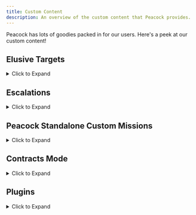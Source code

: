 ```yaml
---
title: Custom Content
description: An overview of the custom content that Peacock provides.
---
```


Peacock has lots of goodies packed in for our users. Here's a peek at our custom content!

## Elusive Targets

<details>

<summary>Click to Expand</summary>

Within Peacock, you can replay Elusive Targets without any time limit on restarts (unlike Elusive Target Arcade), and without a time limit.
* **How to Play**:
    * After starting up Hitman 3 in Peacock, go to `Career` -> `Elusive Targets` in-game.

</details>

## Escalations

<details>
<summary>Click to Expand</summary>

* **Custom Peacock Escalations**
  * Peacock supports custom (Peacock original) escalations. These escalations are available in-game by default. You can see some custom escalations listed in the [Roadmaps](https://thepeacockproject.org/wiki/roadmaps) as well.

* **Official Server Escalations**
    * Peacock also supports some official server escalations, although not all are ported. These escalations are available in-game by default.
* **Legacy Escalations**
    * Peacock supports Hitman 2016 escalations that have not been ported to Hitman 2 or 3 (legacy escalations).
    * To install legacy escalations, search `legacy in: plugin-releases` in the Peacock Discord. Download `LegacyEscalationsPlugin.js`, and move this file to the same folder that `Start Server.cmd` and `peacockpatcher.exe` are in.
    * Go to `Destinations` menu, then to a specific map in-game to access escalations.

* Note: You can select specific escalation levels to start on using the Escalation Level Picker tool, as explained [here](https://thepeacockproject.org/wiki/intel/#loadout-profiles--escalation-level-picker)

</details>

## Peacock Standalone Custom Missions

<details>
<summary>Click to Expand</summary>

**Standalone Custom Missions**

Peacock has two custom missions that are standalone (these missions are neither escalations nor contracts, but are more fleshed out "bonus missions"):
* **Traditions of the Trade**
  * Can be accessed in `Destinations` > `Bangkok` in-game
* **The Lee Hong Assassination**
  * Can be accessed in `Destinations` > `Chongqing` in-game

</details>

## Contracts Mode

<details>
<summary>Click to Expand</summary>

Peacock supports both official server and custom Peacock contracts.

* **Featured contracts**
  * This includes all official servers featured contracts, as well as some custom (Peacock original) contracts created by Peacock dev team and even regular Peacock users. You can see some of these custom featured contracts [here](https://thepeacockproject.org/wiki/roadmaps).
  * How to Play:
    * Go to `Game Modes` -> `Contracts` -> `Featured` menu in-game
* **User Created, Official Server Contracts**
  * How to Install:
      * Note: This only works while the bot is authenticated for the platform in question. [More info here](https://bot.hitmaps.com/).
      * Go to `Game Modes` -> `Contracts` -> `Contract Lookup` menu in-game.
      * Enter the official server contract ID (**Contracts from every platform except Nintendo Switch are supported for this**).
      * The contract will now be downloaded in your `Contracts` folder.
  * How to Play: Go to `Game Modes` -> `Contracts` -> `My Contracts` in-game to play.
* **User Created, Peacock Contracts**
  * How to Install:
    * Download the contracts `.ocre` file from the `share-contracts` channel in Peacock Discord. Install this `.ocre` file to your `Contracts` folder, [as shown in this image](https://media.discordapp.net/attachments/833505136290299935/991101789426421760/unknown.png).
    * How to Create Your Own:
    * If you create a contract in-game while in Peacock server, your contract will be saved as an `.ocre` file in `Contracts` folder, [as shown in this image](https://media.discordapp.net/attachments/833505136290299935/991101789426421760/unknown.png).
    * Be sure to share your `.ocre` file in Peacock Discord's `share-contracts` channel if you want others to play your custom Peacock contract.
  * How to Play:
    * Go to `Game Modes` -> `Contracts` -> `My Contracts` in-game to play.

</details>

## Plugins

<details>
<summary>Click to Expand</summary>

Besides Legacy Escalations Plugin, which was described earlier in the Escalations section, Peacock supports a broad variety of  server side mods (plugins). These include, but are not limited to:
* **Kill Everyone Mode**
  * All real NPC's marked as targets, can get Silent Assassin rating back after killing everyone.
  * Note: Very buggy for maps with 200+ targets, guns may jam randomly. You may need to start by melee killing people.
* **Sarajevo Six**
  * Bonus Missions otherwise only available in Hitman 2016 Playstation version.
  * Installation Instructions: https://rentry.org/H3_TS6
* **Plugins to add otherwise unused weapons to the game**
* **Plugins to modify existing weapons and disguises**
* **How to Install Plugins**:
    * Broadly speaking, to install plugins, go to `#plugin-releases` in the Peacock Discord and download a plugin you are interested in.
    * Then, install it to the same folder that `Start Server.cmd` and `peacockpatcher.exe` are in.
  * Be sure to check for any further instructions in the `#plugin-releases` channel for a given plugin, as certain plugins may require further installation steps or are incompatible with newer versions of Peacock.

**Note: Plugins are only a small portion of the Hitman modding scene. Many Hitman mods are done client-side and out of scope of Peacock.** More general-use client-side mods, outside the scope of Peacock, are aggregated here:
  * [Nexusmods](https://www.nexusmods.com/hitman3)
  * [Glacier Modding Discord](https://discord.com/invite/6UDtuYhZP6)

</details>
